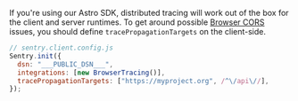 If you're using our Astro SDK, distributed tracing will work out of the box for the client and server runtimes.
To get around possible [Browser CORS](https://developer.mozilla.org/en-US/docs/Web/HTTP/CORS) issues, you should define `tracePropagationTargets` on the client-side.

```js
// sentry.client.config.js
Sentry.init({
  dsn: "___PUBLIC_DSN___",
  integrations: [new BrowserTracing()],
  tracePropagationTargets: ["https://myproject.org", /^\/api\//],
});
```
